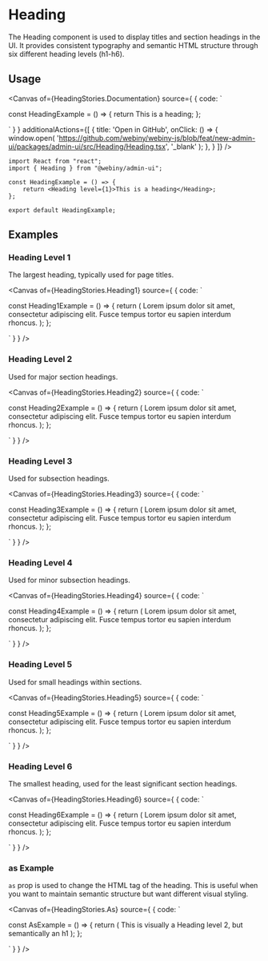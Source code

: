 

<Meta of={HeadingStories} />

# Heading

The Heading component is used to display titles and section headings in the UI. It provides consistent typography and semantic HTML structure through six different heading levels (h1-h6).

## Usage

<Canvas of={HeadingStories.Documentation} source={ { code: `

const HeadingExample = () => {
    return <Heading level={1}>This is a heading</Heading>;
};


` } }
        additionalActions={[
            {
                title: 'Open in GitHub',
                onClick: () => {
                    window.open(
                        'https://github.com/webiny/webiny-js/blob/feat/new-admin-ui/packages/admin-ui/src/Heading/Heading.tsx',
                        '_blank'
                    );
                },
            }
        ]}
/>

<Controls of={HeadingStories.Documentation} />

```tsx
import React from "react";
import { Heading } from "@webiny/admin-ui";

const HeadingExample = () => {
    return <Heading level={1}>This is a heading</Heading>;
};

export default HeadingExample;
```

## Examples

### Heading Level 1

The largest heading, typically used for page titles.

<Canvas of={HeadingStories.Heading1} source={ { code: `

const Heading1Example = () => {
    return (
        <Heading level={1}>
            Lorem ipsum dolor sit amet, consectetur adipiscing elit. Fusce tempus tortor eu sapien interdum rhoncus.
        </Heading>
    );
};

` } } />


### Heading Level 2

Used for major section headings.

<Canvas of={HeadingStories.Heading2} source={ { code: `

const Heading2Example = () => {
    return (
        <Heading level={2}>
            Lorem ipsum dolor sit amet, consectetur adipiscing elit. Fusce tempus tortor eu sapien interdum rhoncus.
        </Heading>
    );
};

` } } />

### Heading Level 3

Used for subsection headings.

<Canvas of={HeadingStories.Heading3} source={ { code: `

const Heading3Example = () => {
    return (
        <Heading level={3}>
            Lorem ipsum dolor sit amet, consectetur adipiscing elit. Fusce tempus tortor eu sapien interdum rhoncus.
        </Heading>
    );
};

` } } />

### Heading Level 4

Used for minor subsection headings.

<Canvas of={HeadingStories.Heading4} source={ { code: `

const Heading4Example = () => {
    return (
        <Heading level={4}>
            Lorem ipsum dolor sit amet, consectetur adipiscing elit. Fusce tempus tortor eu sapien interdum rhoncus.
        </Heading>
    );
};

` } } />

### Heading Level 5

Used for small headings within sections.

<Canvas of={HeadingStories.Heading5} source={ { code: `

const Heading5Example = () => {
    return (
        <Heading level={5}>
            Lorem ipsum dolor sit amet, consectetur adipiscing elit. Fusce tempus tortor eu sapien interdum rhoncus.
        </Heading>
    );
};

` } } />

### Heading Level 6

The smallest heading, used for the least significant section headings.

<Canvas of={HeadingStories.Heading6} source={ { code: `

const Heading6Example = () => {
    return (
        <Heading level={6}>
            Lorem ipsum dolor sit amet, consectetur adipiscing elit. Fusce tempus tortor eu sapien interdum rhoncus.
        </Heading>
    );
};

` } } />

### as Example

`as` prop is used to change the HTML tag of the heading. This is useful when you want to maintain semantic structure but want different visual styling.

<Canvas of={HeadingStories.As} source={ { code: `

const AsExample = () => {
    return (
        <Heading level={2} as="h1">
            This is visually a Heading level 2, but semantically an h1
        </Heading>
    );
};

` } } />
